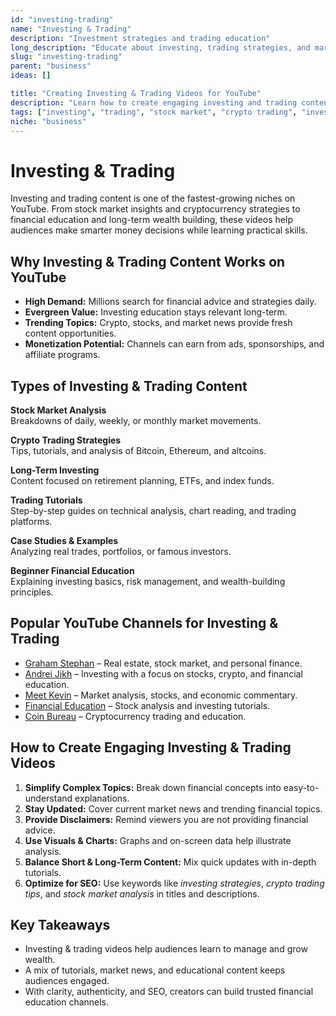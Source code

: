 ```yaml
---
id: "investing-trading"
name: "Investing & Trading"
description: "Investment strategies and trading education"
long_description: "Educate about investing, trading strategies, and market analysis"
slug: "investing-trading"
parent: "business"
ideas: []

title: "Creating Investing & Trading Videos for YouTube"
description: "Learn how to create engaging investing and trading content—covering stock markets, crypto, strategies, financial education, and market analysis."
tags: ["investing", "trading", "stock market", "crypto trading", "investment strategies", "financial education", "market analysis"]
niche: "business"
---
```


# Investing & Trading

Investing and trading content is one of the fastest-growing niches on YouTube. From stock market insights and cryptocurrency strategies to financial education and long-term wealth building, these videos help audiences make smarter money decisions while learning practical skills.

## Why Investing & Trading Content Works on YouTube

- **High Demand:** Millions search for financial advice and strategies daily.  
- **Evergreen Value:** Investing education stays relevant long-term.  
- **Trending Topics:** Crypto, stocks, and market news provide fresh content opportunities.  
- **Monetization Potential:** Channels can earn from ads, sponsorships, and affiliate programs.  
 
## Types of Investing & Trading Content

**Stock Market Analysis**  
Breakdowns of daily, weekly, or monthly market movements.  

**Crypto Trading Strategies**  
Tips, tutorials, and analysis of Bitcoin, Ethereum, and altcoins.  

**Long-Term Investing**  
Content focused on retirement planning, ETFs, and index funds.  

**Trading Tutorials**  
Step-by-step guides on technical analysis, chart reading, and trading platforms.  

**Case Studies & Examples**  
Analyzing real trades, portfolios, or famous investors.  

**Beginner Financial Education**  
Explaining investing basics, risk management, and wealth-building principles.  

## Popular YouTube Channels for Investing & Trading

- [Graham Stephan](https://www.youtube.com/@GrahamStephan) – Real estate, stock market, and personal finance.  
- [Andrei Jikh](https://www.youtube.com/@AndreiJikh) – Investing with a focus on stocks, crypto, and financial education.  
- [Meet Kevin](https://www.youtube.com/@MeetKevin) – Market analysis, stocks, and economic commentary.  
- [Financial Education](https://www.youtube.com/@FinancialEducation) – Stock analysis and investing tutorials.  
- [Coin Bureau](https://www.youtube.com/@CoinBureau) – Cryptocurrency trading and education.  

## How to Create Engaging Investing & Trading Videos

1. **Simplify Complex Topics:** Break down financial concepts into easy-to-understand explanations.  
2. **Stay Updated:** Cover current market news and trending financial topics.  
3. **Provide Disclaimers:** Remind viewers you are not providing financial advice.  
4. **Use Visuals & Charts:** Graphs and on-screen data help illustrate analysis.  
5. **Balance Short & Long-Term Content:** Mix quick updates with in-depth tutorials.  
6. **Optimize for SEO:** Use keywords like *investing strategies*, *crypto trading tips*, and *stock market analysis* in titles and descriptions.  

## Key Takeaways

- Investing & trading videos help audiences learn to manage and grow wealth.  
- A mix of tutorials, market news, and educational content keeps audiences engaged.  
- With clarity, authenticity, and SEO, creators can build trusted financial education channels.  
